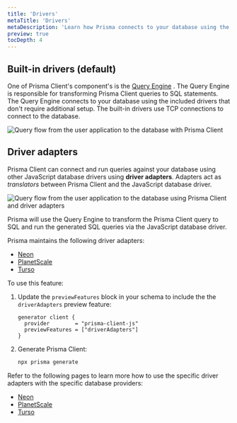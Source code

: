 ```yaml
---
title: 'Drivers'
metaTitle: 'Drivers'
metaDescription: 'Learn how Prisma connects to your database using the built-in drivers and how you can use Prisma along with other JavaScript database drivers using driver adapters (Preview)'
preview: true
tocDepth: 4
---
```


## Built-in drivers (default)

One of Prisma Client's component's is the [Query Engine](./prisma-engines/query-engine) <span class="concept"></span>. The Query Engine is responsible for transforming Prisma Client queries to SQL statements. The Query Engine connects to your database using the included drivers that don't require additional setup. The built-in drivers use TCP connections to connect to the database.

![Query flow from the user application to the database with Prisma Client](./images/drivers/qe-query-execution-flow.png)

## Driver adapters

Prisma Client can connect and run queries against your database using other JavaScript database drivers using **driver adapters**. Adapters act as _translators_ between Prisma Client and the JavaScript database driver.

![Query flow from the user application to the database using Prisma Client and driver adapters](./images//drivers/qe-query-engine-adapter.png)

Prisma will use the Query Engine to transform the Prisma Client query to SQL and run the generated SQL queries via the JavaScript database driver.

Prisma maintains the following driver adapters:

- [Neon](https://github.com/prisma/prisma/tree/main/packages/adapter-neon)
- [PlanetScale](https://github.com/prisma/prisma/tree/main/packages/adapter-planetscale)
- [Turso](https://github.com/prisma/prisma/tree/main/packages/adapter-libsql)

To use this feature:

1. Update the `previewFeatures` block in your schema to include the the `driverAdapters` preview feature:

   ```prisma
   generator client {
     provider        = "prisma-client-js"
     previewFeatures = ["driverAdapters"]
   }
   ```

2. Generate Prisma Client:

   ```sh
   npx prisma generate
   ```

Refer to the following pages to learn more how to use the specific driver adapters with the specific database providers:

- [Neon](/guides/database/neon#how-to-use-the-neon-serverless-driver-with-prisma-preview)
- [PlanetScale](/guides/database/planetscale#how-to-use-the-planetscale-serverless-driver-with-prisma-preview)
- [Turso](/guides/database/turso#connect-and-query-your-primary-database)
